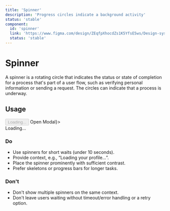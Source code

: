 ```yaml
---
title: 'Spinner'
description: 'Progress circles indicate a background activity'
status: 'stable'
component:
  id: 'spinner'
  link: 'https://www.figma.com/design/ZEqfpXhocdZs1K5YfsE5ws/Design-system?node-id=8988-29014'
  status: 'stable'
---
```


# Spinner

A spinner is a rotating circle that indicates the status or state of completion for a process that's part of a user flow, such as verifying personal information or sending a request. The circles can indicate that a process is underway.

<Section current="design">

<ComponentPreview>
  <ComponentContainer>
    <Spinner />
  </ComponentContainer>
</ComponentPreview>
<FigmaPreviewButton href="https://www.figma.com/design/ZEqfpXhocdZs1K5YfsE5ws/Design-system?node-id=8988-29014" />

## Usage

<ComponentContainer>
  <Button disabled={true}>
    Loading...
    <Spinner inline={true} />
  </Button>
</ComponentContainer>

<ComponentContainer>
  <Modal triggerButton={<Button>Open Modal</Button>}>
    <div className="grid gap-4 px-4 justify-items-center">
      <Spinner size="xl" />
      <span>Loading...</span>
    </div>
  </Modal>
</ComponentContainer>

### Do

- Use spinners for short waits (under 10 seconds).
- Provide context, e.g., “Loading your profile…”.
- Place the spinner prominently with sufficient contrast.
- Prefer skeletons or progress bars for longer tasks.

### Don't

- Don't show multiple spinners on the same context.
- Don't leave users waiting without timeout/error handling or a retry option.

<ComponentContainer>
  <Spinner />
  <Spinner />
  <Spinner />
</ComponentContainer>

</Section>
